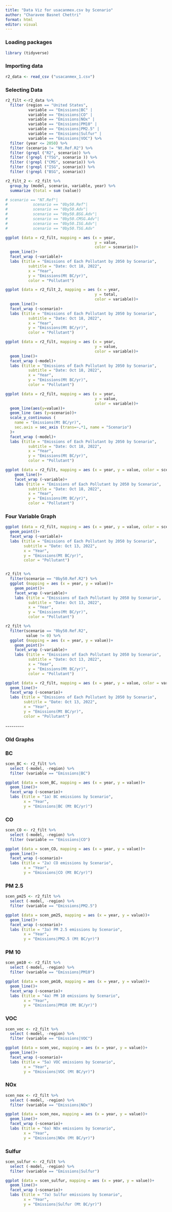 ```yaml
---
title: "Data Viz for usacanmex.csv by Scenario"
author: "Charavee Basnet Chettri"
format: html
editor: visual
---
```


### Loading packages

```r
library (tidyverse)
```

### Importing data

```r
r2_data <- read_csv ("usacanmex_1.csv")
```

### Selecting Data

```r
r2_filt <-r2_data %>% 
  filter (region == "United States",
          variable == "Emissions|BC" | 
          variable == "Emissions|CO" |
          variable == "Emissions|NOx" |
          variable == "Emissions|PM10" | 
          variable == "Emissions|PM2.5" | 
          variable == "Emissions|Sulfur" |
          variable == "Emissions|VOC") %>% 
  filter (year <= 2050) %>% 
  filter (scenario != "Nt.Ref.R2") %>% 
  filter (grepl ("R2", scenario)) %>%
  filter (!grepl ("TSG", scenario )) %>%
  filter (!grepl ("CMS", scenario)) %>%
  filter (!grepl ("ISG", scenario)) %>%
  filter (!grepl ("BSG", scenario))

r2_filt_2 <- r2_filt %>% 
  group_by (model, scenario, variable, year) %>% 
  summarize (total = sum (value))

# scenario == "NT.Ref"|
#           scenario == "0by50.Ref"|
#           scenario == "0by50.Adv"|
#           scenario == "0by50.BSG.Adv"|
#           scenario == "0by50.CMSG.Adv"|
#           scenario == "0by50.ISG.Adv"|
#           scenario == "0by50.TSG.Adv"
```

```r
ggplot (data = r2_filt, mapping = aes (x = year, 
                                       y = value, 
                                       color = scenario))+
  geom_line()+
  facet_wrap (~variable)+
  labs (title = "Emissions of Each Pollutant by 2050 by Scenario",
          subtitle = "Date: Oct 18, 2022",
          x = "Year",
          y = "Emissions(Mt BC/yr)",
          color = "Pollutant")
```

```r
ggplot (data = r2_filt_2, mapping = aes (x = year, 
                                       y = total, 
                                       color = variable))+
  geom_line()+
  facet_wrap (~scenario)+
  labs (title = "Emissions of Each Pollutant by 2050 by Scenario",
          subtitle = "Date: Oct 18, 2022",
          x = "Year",
          y = "Emissions(Mt BC/yr)",
          color = "Pollutant")
```

```r
ggplot (data = r2_filt, mapping = aes (x = year, 
                                       y = value, 
                                       color = variable))+
  geom_line()+
  facet_wrap (~model)+
  labs (title = "Emissions of Each Pollutant by 2050 by Scenario",
          subtitle = "Date: Oct 18, 2022",
          x = "Year",
          y = "Emissions(Mt BC/yr)",
          color = "Pollutant")
```

```r
ggplot (data = r2_filt, mapping = aes (x = year, 
                                       y = value, 
                                       color = variable))+
  geom_line(aes(y=value))+
  geom_line (aes (y=scenario))+
  scale_y_continuous (
    name = "Emissions(Mt BC/yr)",
    sec.axis = sec_axis (trans=~.*1, name = "Scenario")
  )+
  facet_wrap (~model)+
  labs (title = "Emissions of Each Pollutant by 2050 by Scenario",
          subtitle = "Date: Oct 18, 2022",
          x = "Year",
          y = "Emissions(Mt BC/yr)",
          color = "Pollutant")
```


```r
ggplot (data = r2_filt, mapping = aes (x = year, y = value, color = scenario))+
    geom_line()+
    facet_wrap (~variable)+
    labs (title = "Emissions of Each Pollutant by 2050 by Scenario",
          subtitle = "Date: Oct 18, 2022",
          x = "Year",
          y = "Emissions(Mt BC/yr)",
          color = "Pollutant")
```













### Four Variable Graph

```r

ggplot (data = r2_filt, mapping = aes (x = year, y = value, color = scenario))+
  geom_point()+
  facet_wrap (~variable)+
  labs (title = "Emissions of Each Pollutant by 2050 by Scenario",
        subtitle = "Date: Oct 13, 2022",
        x = "Year",
        y = "Emissions(Mt BC/yr)",
        color = "Pollutant")

```

```r

```

```r


r2_filt %>% 
  filter(scenario == "0by50.Ref.R2") %>% 
  ggplot (mapping = aes (x = year, y = value))+
    geom_point()+
    facet_wrap (~variable)+
    labs (title = "Emissions of Each Pollutant by 2050 by Scenario",
          subtitle = "Date: Oct 13, 2022",
          x = "Year",
          y = "Emissions(Mt BC/yr)",
          color = "Pollutant")
```

```r
r2_filt %>% 
  filter(scenario == "0by50.Ref.R2",
         value != 0) %>% 
  ggplot (mapping = aes (x = year, y = value))+
    geom_point()+
    facet_wrap (~variable)+
    labs (title = "Emissions of Each Pollutant by 2050 by Scenario",
          subtitle = "Date: Oct 13, 2022",
          x = "Year",
          y = "Emissions(Mt BC/yr)",
          color = "Pollutant")
```


```r
ggplot (data = r2_filt, mapping = aes (x = year, y = value, color = variable))+
  geom_line()+
  facet_wrap (~scenario)+
  labs (title = "Emissions of Each Pollutant by 2050 by Scenario",
        subtitle = "Date: Oct 13, 2022",
        x = "Year",
        y = "Emissions(Mt BC/yr)",
        color = "Pollutant")
```

\-\-\-\-\-\-\-\--

### Old Graphs

### BC

```r

scen_BC <- r2_filt %>% 
  select (-model, -region) %>% 
  filter (variable == "Emissions|BC") 

ggplot (data = scen_BC, mapping = aes (x = year, y = value))+
  geom_line()+
  facet_wrap (~scenario)+
  labs (title = "1a) BC emissions by Scenario",
        x = "Year",
        y = "Emissions|BC (Mt BC/yr)")

```

### CO

```r

scen_CO <- r2_filt %>% 
  select (-model, -region) %>% 
  filter (variable == "Emissions|CO") 

ggplot (data = scen_CO, mapping = aes (x = year, y = value))+
  geom_line()+
  facet_wrap (~scenario)+
  labs (title = "2a) CO emissions by Scenario",
        x = "Year",
        y = "Emissions|CO (Mt BC/yr)")
```

### PM 2.5

```r
scen_pm25 <- r2_filt %>% 
  select (-model, -region) %>% 
  filter (variable == "Emissions|PM2.5") 

ggplot (data = scen_pm25, mapping = aes (x = year, y = value))+
  geom_line()+
  facet_wrap (~scenario)+
  labs (title = "3a) PM 2.5 emissions by Scenario",
        x = "Year",
        y = "Emissions|PM2.5 (Mt BC/yr)")
```

### PM 10

```r
scen_pm10 <- r2_filt %>% 
  select (-model, -region) %>% 
  filter (variable == "Emissions|PM10") 

ggplot (data = scen_pm10, mapping = aes (x = year, y = value))+
  geom_line()+
  facet_wrap (~scenario)+
  labs (title = "4a) PM 10 emissions by Scenario",
        x = "Year",
        y = "Emissions|PM10 (Mt BC/yr)")
```

### VOC

```r
scen_voc <- r2_filt %>% 
  select (-model, -region) %>% 
  filter (variable == "Emissions|VOC") 

ggplot (data = scen_voc, mapping = aes (x = year, y = value))+
  geom_line()+
  facet_wrap (~scenario)+
  labs (title = "5a) VOC emissions by Scenario",
        x = "Year",
        y = "Emissions|VOC (Mt BC/yr)")
```

### NOx

```r
scen_nox <- r2_filt %>% 
  select (-model, -region) %>% 
  filter (variable == "Emissions|NOx")

ggplot (data = scen_nox, mapping = aes (x = year, y = value))+
  geom_line()+
  facet_wrap (~scenario)+
  labs (title = "6a) NOx emissions by Scenario",
        x = "Year",
        y = "Emissions|NOx (Mt BC/yr)")
```

### Sulfur

```r
scen_sulfur <- r2_filt %>% 
  select (-model, -region) %>% 
  filter (variable == "Emissions|Sulfur")

ggplot (data = scen_sulfur, mapping = aes (x = year, y = value))+
  geom_line()+
  facet_wrap (~scenario)+
  labs (title = "7a) Sulfur emissions by Scenario",
        x = "Year",
        y = "Emissions|Sulfur (Mt BC/yr)")
```

### 
